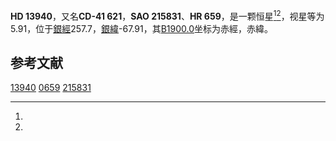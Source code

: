 {{Starbox begin
| name = HD 13940
}}
{{Starbox observe
| epoch = [[J2000.0|J2000.0]]
| constell = {{星座名待查}}<ref name=SIMBAD>{{cite web
 | url=http://simbad.u-strasbg.fr/simbad/sim-id?Ident=HR+659
 | title =Pulsating variable Star
 | publisher=Centre de Données astronomiques de Strasbourg
 | work=SIMBAD
 | accessdate=2012-07-13}}</ref><ref name=DATA>{{cite web
 | url=http://vizier.u-strasbg.fr/viz-bin/VizieR-5?-out.add=.&-source=5050&-corr=PK=HR&-out.max=9999&HR=659
 | title=VizieR Detailed Page
 | accessdate=2012-07-13
 | archive-date=2016-03-05
 | archive-url=https://web.archive.org/web/20160305204749/http://vizier.u-strasbg.fr/viz-bin/VizieR-5?-out.add=.&-source=5050&-corr=PK=HR&-out.max=9999&HR=659
 | dead-url=no
 }}</ref>
| 星官 = 
| ra = {{RA|2|14|32}}<ref name=SIMBAD /><ref name=DATA />
| dec = {{DEC|-41|10|0}}<ref name=SIMBAD /><ref name=DATA />
| appmag_v = 5.91<ref name=SIMBAD /><ref name=DATA />
}}
{{Starbox character
| class = G8III<ref name=SIMBAD /><ref name=DATA />
| b-v = 0.97<ref name=SIMBAD /><ref name=DATA />
| u-b = <ref name=SIMBAD /><ref name=DATA />
| r-i = <ref name=SIMBAD /><ref name=DATA />
| variable = 
}}
{{Starbox astrometry
| radial_v = 
| prop_mo_ra = 14
| parallax = 
| p_error = 
}}
{{Starbox catalog
| names =CD-41 621，[[SAO星表|SAO]] 215831，[[HD星表|HD]] 13940，[[HR星表|HR]] 659}}
{{Starbox reference |Simbad=HR+659}}
{{Starbox end}}

'''HD 13940'''，又名'''CD-41 621'''，'''SAO 215831'''、'''HR 659'''，是一颗恒星<ref name=SIMBAD /><ref name=DATA />，视星等为5.91，位于[[銀道座標系|銀經]]257.7，[[銀道座標系|銀緯]]-67.91，其[[B1900.0|B1900.0]]坐标为赤經{{RA|2|10|29.1}}，赤緯{{DEC|-41|-67.91|57}}。

== 参考文献 ==
{{reflist}}

{{star-stub}}

[[Category:HD和HDE天體|13940]]
[[Category:HR天體|0659]]
[[Category:SAO天體|215831]]